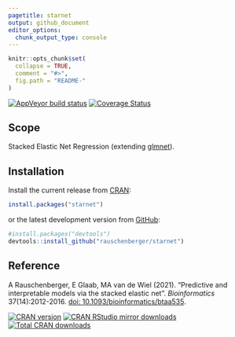 ```yaml
---
pagetitle: starnet
output: github_document
editor_options: 
  chunk_output_type: console
---
```


<!-- Modify xxx.Rmd, not xxx.md! -->

```r
knitr::opts_chunk$set(
  collapse = TRUE,
  comment = "#>",
  fig.path = "README-"
)
```

[![AppVeyor build status](https://ci.appveyor.com/api/projects/status/github/rauschenberger/starnet?svg=true)](https://ci.appveyor.com/project/rauschenberger/starnet)
[![Coverage Status](https://codecov.io/github/rauschenberger/starnet/coverage.svg?branch=master)](https://codecov.io/github/rauschenberger/starnet)

## Scope

Stacked Elastic Net Regression (extending [glmnet](https://CRAN.R-project.org/package=glmnet)).

## Installation

Install the current release from [CRAN](https://CRAN.R-project.org/package=starnet):

```r
install.packages("starnet")
```

or the latest development version from [GitHub](https://github.com/rauschenberger/starnet):

```r
#install.packages("devtools")
devtools::install_github("rauschenberger/starnet")
```

## Reference

A Rauschenberger, E Glaab, MA van de Wiel (2021). "Predictive and interpretable models via the stacked elastic net". *Bioinformatics* 37(14):2012-2016. [doi: 10.1093/bioinformatics/btaa535](https://doi.org/10.1093/bioinformatics/btaa535).

[![CRAN version](https://www.r-pkg.org/badges/version/starnet)](https://CRAN.R-project.org/package=starnet)
[![CRAN RStudio mirror downloads](https://cranlogs.r-pkg.org/badges/starnet)](https://CRAN.R-project.org/package=starnet)
[![Total CRAN downloads](https://cranlogs.r-pkg.org/badges/grand-total/starnet)](https://CRAN.R-project.org/package=starnet)
